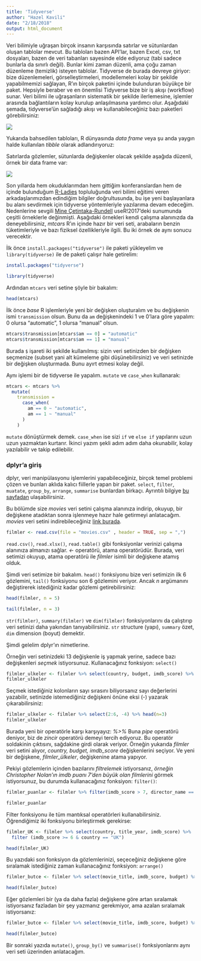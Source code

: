 ```yaml
---
title: 'Tidyverse'
author: "Hazel Kavili"
date: "2/18/2018"
output: html_document
---
```


Veri bilimiyle uğraşan birçok insanın karşısında satırlar ve sütunlardan oluşan tablolar mevcut. Bu tabloları bazen API'lar, bazen Excel, csv, txt dosyaları, bazen de veri tabanları sayesinde elde ediyoruz (tabi sadece bunlarla da sınırlı değil). Bunlar kimi zaman düzenli, ama çoğu zaman düzenleme (temizlik) isteyen tablolar. Tidyverse de burada devreye giriyor: bize düzenlemeleri, görselleştirmeleri, modellemeleri kolay bir şekilde yapabilmemizi sağlayan, R'ın birçok paketini içinde bulunduran büyükçe bir paket. Hepsiyle beraber ve en önemlisi Tidyverse bize bir iş akışı (workflow) sunar. Veri bilimi ile uğraşanların sistematik bir şekilde ilerlemesine, işlemler arasında bağlantıların kolay kurulup anlaşılmasına yardımcı olur. Aşağıdaki şemada, tidyverse'ün sağladığı akışı ve kullanabileceğiniz bazı paketleri görebilirsiniz:

![](https://github.com/UniversalTourist/VeriDefteriNotlar/blob/master/VeriDefteri/workflow3.png?raw=true)


Yukarıda bahsedilen tabloları, R dünyasında *data frame* veya şu anda yaygın halde kullanılan *tibble* olarak adlandırıyoruz:

Satırlarda gözlemler, sütunlarda değişkenler olacak şekilde aşağıda düzenli, örnek bir data frame var:

![](https://github.com/UniversalTourist/VeriDefteriNotlar/blob/master/VeriDefteri/dataframe.png?raw=true)

Son yıllarda hem okuduklarımdan hem gittiğim konferanslardan hem de içinde bulunduğum [R-Ladies](https://rladies.org) topluluğunda veri bilimi eğitimi veren arkadaşlarımızdan edindiğim bilgiler doğrultusunda, bu işe yeni başlayanlara bu alanı sevdirmek için tidyverse yöntemleriyle yazılarıma devam edeceğim. Nedenlerine sevgili [Mine Çetintaka-Rundell](https://github.com/mine-cetinkaya-rundel/2017-07-05-teach-ds-to-new-user) useR!2017'deki sunumunda çeşitli örneklerle değinmişti. Aşağıdaki örnekleri kendi çalışma alanınızda da deneyebilirsiniz, *mtcars* R'ın içinde hazır bir veri seti, arabaların benzin tüketimleriyle ve bazı fiziksel özellikleriyle ilgili. Bu iki örnek de aynı sonucu verecektir. 

İlk önce `install.packages("tidyverse")` ile paketi yükleyelim ve `library(tidyverse)` ile de paketi çalışır hale getirelim:

```r
install.packages("tidyverse")
```

```r
library(tidyverse)
```

Ardından `mtcars` veri setine şöyle bir bakalım:
```r
head(mtcars)
```

İlk önce *base* R işlemleriyle yeni bir değişken oluşturalım ve bu değişkenin ismi `transmission` olsun. Bunu da `am` değişkenindeki 1 ve 0'lara göre yapalım: 0 olursa "automatic", 1 olursa "manual" olsun. 
 
```r
mtcars$transmission[mtcars$am == 0] = "automatic"
mtcars$transmission[mtcars$am == 1] = "manual"
```
Burada `$` işareti iki şekilde kullanılmış: sizin veri setinizden bir değişken seçmenize (subset yani alt kümeleme gibi düşünebilirsiniz) ve veri setinizde bir değişken oluşturmada. Bunu ayırt etmesi kolay değil.

Aynı işlemi bir de tidyverse ile yapalım. `mutate` ve `case_when` kullanarak:

```r
mtcars <- mtcars %>%
  mutate(
    transmission = 
      case_when(
        am == 0 ~ "automatic",
        am == 1 ~ "manual"
      )
    )
```

`mutate` dönüştürmek demek. `case_when` ise sizi `if` ve `else if` yapılarını uzun uzun yazmaktan kurtarır. İkinci yazım şekli adım adım daha okunabilir, kolay yazılabilir ve takip edilebilir. 

### dplyr'a giriş
dplyr, veri manipülasyonu işlemlerini yapabileceğiniz, birçok temel problemi çözen ve bunları aklıda kalıcı fiillerle yapan bir paket.  `select`,  `filter`,  `muatate`,  `group_by`,  `arrange`,  `summarise` bunlardan birkaçı. Ayrıntılı bilgiye [bu sayfadan](http://dplyr.tidyverse.org) ulaşabilirsiniz.

Bu bölümde size *movies* veri setini çalışma alanınıza indirip, okuyup, bir değişkene atadıktan sonra işlenmeye hazır hale getirmeyi anlatacağım. *movies* veri setini indirebileceğiniz [link burada](https://www.dropbox.com/s/009shbt1l8kvq0e/movies.csv?dl=0).  

```r
filmler <- read.csv(file = "movies.csv" , header = TRUE, sep = ",") 
```

`read.csv()`, `read.xlsx()`, `read.table()` gibi fonksiyonlar verinizi çalışma alanınıza almanızı sağlar. 
*<-* operatörü, atama operatörüdür. Burada, veri setimizi okuyup, atama operatörü ile *filmler* isimli bir değişkene atamış olduk.

Şimdi veri setimize bir bakalım. `head()` fonksiyonu bize veri setimizin ilk 6 gözlemini, `tail()` fonksiyonu son 6 gözlemini veriyor. Ancak *n* argümanını değiştirerek istediğiniz kadar gözlemi getirebilirsiniz:

```r
head(filmler, n = 5)
```

```r
tail(filmler, n = 3)
```

`str(filmler)`, `summary(filmler)` ve `dim(filmler)` fonksiyonlarını da çalıştırıp veri setinizi daha yakından tanıyabilirsiniz. `str` structure (yapı), `summary` özet, `dim` dimension (boyut) demektir. 

Şimdi gelelim dplyr'ın nimetlerine. 

Örneğin veri setinizdeki 13 değişkenle iş yapmak yerine, sadece bazı değişkenleri *seçmek* istiyorsunuz. Kullanacağınız fonksiyon: `select()`

```r
filmler_ulkeler <- filmler %>% select(country, budget, imdb_score) %>% head(n=3)
filmler_ulkeler
```

Seçmek istediğiniz kolonların sayı sırasını biliyorsanız sayı değerlerini yazabilir, setinizde istemediğiniz değişkeni önüne eksi (-) yazarak çıkarabilirsiniz:

```r
filmler_ulkeler <- filmler %>% select(2:6, -4) %>% head(n=3)
filmler_ulkeler
```

Burada yeni bir operatörle karşı karşıyayız: *%>%* 
Buna *pipe* operatörü deniyor, biz de *zincir* operatörü demeyi tercih ediyoruz. Bu operatör soldakinin çıktısını, sağdakine girdi olarak veriyor. Örneğin yukarıda *filmler* veri setini alıyor, *country, budget, imdb_score* değişkenlerini seçiyor. Ve yeni bir değişkene, *filmler_ülkeler*, değişkenine atama yapıyor. 

Pekiyi gözlemlerin içinden bazılarını *filtrelemek* istiyorsanız, *örneğin Christopher Nolan'ın imdb puanı 7'den büyük olan filmlerini* görmek istiyorsunuz, bu durumda kullanacağınız fonksiyon: `filter()`:

```r
filmler_puanlar <- filmler %>% filter(imdb_score > 7, director_name == "Christopher Nolan")

filmler_puanlar
```

Filter fonksiyonu ile tüm mantıksal operatörleri kullanabilirsiniz. Öğrendiğimiz iki fonksiyonu birleştirmek gerekirse:

```r
filmler_UK <- filmler %>% select(country, title_year, imdb_score) %>% 
  filter (imdb_score >= 6 & country == "UK") 

head(filmler_UK)
```

Bu yazıdaki son fonksiyon da gözlemlerinizi, seçeceğiniz değişkene göre sıralamak istediğiniz zaman kullanacağınız fonksiyon: `arrange()`

```r
filmler_butce <- filmler %>% select(movie_title, imdb_score, budget) %>% arrange(budget)

head(filmler_butce)
```

Eğer gözlemleri bir (ya da daha fazla) değişkene göre artan sıralamak istiyorsanız fazladan bir şey yazmanız gerekmiyor, ama azalan sıralamak istiyorsanız:

```r
filmler_butce <- filmler %>% select(movie_title, imdb_score, budget) %>% arrange(desc(budget))

head(filmler_butce)
```

Bir sonraki yazıda `mutate()`, `group_by()` ve `summarise()` fonksiyonlarını aynı veri seti üzerinden anlatacağım.